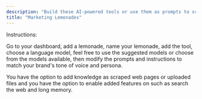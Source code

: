 ```yaml
---
description: "Build these AI-powered tools or use them as prompts to scale your marketing efforts."
title: "Marketing Lemonades"
---
```


Instructions:&#x20;

Go to your dashboard, add a lemonade, name your lemonade, add the tool, choose a language model, feel free to use the suggested models or choose from the models available, then modify the prompts and instructions to match your brand's tone of voice and persona.&#x20;

You have the option to add knowledge as scraped web pages or uploaded files and you have the option to enable added features on such as search the web and long memory.&#x20;